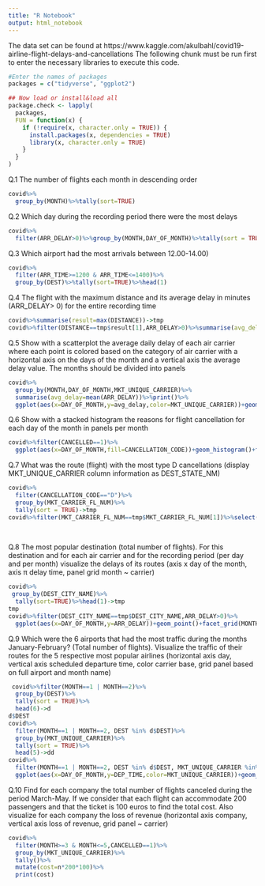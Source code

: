 ---
title: "R Notebook"
output: html_notebook
---

The data set can be found at https://www.kaggle.com/akulbahl/covid19-airline-flight-delays-and-cancellations
The following chunk must be run first to enter the necessary libraries to execute this code.

```{r Libraries, include=FALSE}
#Enter the names of packages
packages = c("tidyverse", "ggplot2")

## Now load or install&load all
package.check <- lapply(
  packages,
  FUN = function(x) {
    if (!require(x, character.only = TRUE)) {
      install.packages(x, dependencies = TRUE)
      library(x, character.only = TRUE)
    }
  }
)
```



Q.1 Τhe number of flights each month in descending order
```{r}
covid%>%
  group_by(MONTH)%>%tally(sort=TRUE)
```

Q.2 Which day during the recording period there were the most delays
```{r}
covid%>%
  filter(ARR_DELAY>0)%>%group_by(MONTH,DAY_OF_MONTH)%>%tally(sort = TRUE)%>%head(1)

```

Q.3 Which airport had the most arrivals between 12.00-14.00)
```{r}
covid%>%
  filter(ARR_TIME>=1200 & ARR_TIME<=1400)%>%
  group_by(DEST)%>%tally(sort=TRUE)%>%head(1)

```

Q.4 The flight with the maximum distance and its average delay in minutes (ARR_DELAY> 0) for the entire recording time
```{r}
covid%>%summarise(result=max(DISTANCE))->tmp
covid%>%filter(DISTANCE==tmp$result[1],ARR_DELAY>0)%>%summarise(avg_delay=mean(ARR_DELAY))
```

Q.5 Show with a scatterplot the average daily delay of each air carrier where each point is colored based on the category of air carrier with a horizontal axis on the days of the month and a vertical axis the average delay value. The months should be divided into panels
```{r}
covid%>%
  group_by(MONTH,DAY_OF_MONTH,MKT_UNIQUE_CARRIER)%>%
  summarise(avg_delay=mean(ARR_DELAY))%>%print()%>%
  ggplot(aes(x=DAY_OF_MONTH,y=avg_delay,color=MKT_UNIQUE_CARRIER))+geom_point()+facet_grid(~MONTH)

```

Q.6 Show with a stacked histogram the reasons for flight cancellation for each day of the month in panels per month
```{r}
covid%>%filter(CANCELLED==1)%>%     
  ggplot(aes(x=DAY_OF_MONTH,fill=CANCELLATION_CODE))+geom_histogram()+facet_grid(~MONTH)

```

Q.7 What was the route (flight) with the most type D cancellations (display MKT_UNIQUE_CARRIER column information as DEST_STATE_NM)
```{r}
covid%>%
  filter(CANCELLATION_CODE=="D")%>%
  group_by(MKT_CARRIER_FL_NUM)%>%
  tally(sort = TRUE)->tmp
covid%>%filter(MKT_CARRIER_FL_NUM==tmp$MKT_CARRIER_FL_NUM[1])%>%select(MKT_UNIQUE_CARRIER:DEST_STATE_NM)%>%head(1)
  
  
```

Q.8 The most popular destination (total number of flights). For this destination and for each air carrier and for the recording period (per day and per month) visualize the delays of its routes (axis x day of the month, axis π delay time, panel grid month ~ carrier)
```{r}
covid%>%
 group_by(DEST_CITY_NAME)%>%
  tally(sort=TRUE)%>%head(1)->tmp
tmp
covid%>%filter(DEST_CITY_NAME==tmp$DEST_CITY_NAME,ARR_DELAY>0)%>%
  ggplot(aes(x=DAY_OF_MONTH,y=ARR_DELAY))+geom_point()+facet_grid(MONTH~MKT_UNIQUE_CARRIER)

```

Q.9 Which were the 6 airports that had the most traffic during the months January-February? (Total number of flights). Visualize the traffic of their routes for the 5 respective most popular airlines (horizontal axis day, vertical axis scheduled departure time, color carrier base, grid panel based on full airport and month name)

```{r}
 covid%>%filter(MONTH==1 | MONTH==2)%>%
  group_by(DEST)%>%
  tally(sort = TRUE)%>%
  head(6)->d
d$DEST
covid%>%
  filter(MONTH==1 | MONTH==2, DEST %in% d$DEST)%>%
  group_by(MKT_UNIQUE_CARRIER)%>%
  tally(sort = TRUE)%>%
  head(5)->dd
covid%>%
  filter(MONTH==1 | MONTH==2, DEST %in% d$DEST, MKT_UNIQUE_CARRIER %in% dd$MKT_UNIQUE_CARRIER)%>%
  ggplot(aes(x=DAY_OF_MONTH,y=DEP_TIME,color=MKT_UNIQUE_CARRIER))+geom_point()+facet_grid(MONTH~DEST)

```



Q.10 Find for each company the total number of flights canceled during the period March-May. If we consider that each flight can accommodate 200 passengers and that the ticket is 100 euros to find the total cost. Also visualize for each company the loss of revenue (horizontal axis company, vertical axis loss of revenue, grid panel ~ carrier)
```{r}
covid%>%
  filter(MONTH>=3 & MONTH<=5,CANCELLED==1)%>%
  group_by(MKT_UNIQUE_CARRIER)%>%
  tally()%>%
  mutate(cost=n*200*100)%>%
  print(cost)
```






